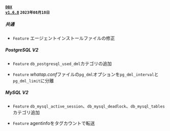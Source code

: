 #### <code class='changelog-service'><a href="../release-notes/dbx/dbx-1_6_8">DBX v1.6.8</a></code> <code class='changelog-date'>2023年08月18日</code>

##### 共通​

- <code class="Feature">Feature</code> エージェントインストールファイルの修正

##### PostgreSQL V2​

- <code class="Feature">Feature</code> <code>db_postgresql_used_dml</code>カテゴリの追加

- <code class="Feature">Feature</code> <em>whatap.conf</em>ファイルの<code>pg_dml</code>オプションを<code>pg_dml_interval</code>と<code>pg_dml_limit</code>に分離

##### MySQL V2​

- <code class="Feature">Feature</code> <code>db_mysql_active_session</code>、<code>db_mysql_deadlock</code>、<code>db_mysql_tables</code>カテゴリ追加

- <code class="Feature">Feature</code> agentinfoをタグカウントで転送
